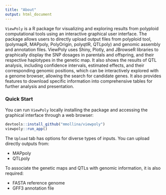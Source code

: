 ---
title: "About"
output: html_document
---

`ViewPoly` is a R package for visualizing and exploring results from polyploid computational tools using an interactive graphical user interface. The package allows users to directly upload output files from polyploid tool, (polymapR, MAPpoly, PolyOrigin, polyqtlR, QTLpoly) and genomic assembly and annotation files. ViewPoly uses Shiny, Plotly, and JBrowseR libraries to graphically display the SNP dosages in parentals and offspring, and their respective haplotypes in the genetic map. It also shows the results of QTL analysis, including confidence intervals, estimated effects, and their corresponding genomic positions, which can be interactively explored with a genome browser, allowing the search for candidate genes. It also provides features to download specific information into comprehensive tables for further analysis and presentation.

### Quick Start

You can run `ViewPoly` locally installing the package and accessing the graphical interface through a web browser:

```{r}
devtools::install_github("mmollina/viewpoly")
viewpoly::run_app()
```

The `Upload` tab has options for diverse types of inputs. You can upload directly outputs from:

* MAPpoly
* QTLpoly

To associate the genetic maps and QTLs with genomic information, it is also required:

* FASTA reference genome
* GFF3 annotation file